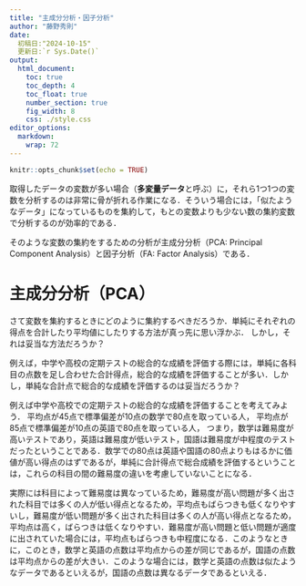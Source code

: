 ```yaml
---
title: "主成分分析・因子分析"
author: "藤野秀則"
date: 
  初稿日:"2024-10-15"
  更新日:`r Sys.Date()`
output:
  html_document: 
    toc: true
    toc_depth: 4
    toc_float: true
    number_section: true
    fig_width: 8
    css: ./style.css
editor_options:
  markdown:
    wrap: 72
---
```


```r
knitr::opts_chunk$set(echo = TRUE)
```

取得したデータの変数が多い場合（**多変量データ**と呼ぶ）に，それら1つ1つの変数を分析するのは非常に骨が折れる作業になる．そういう場合には，「似たようなデータ」になっているものを集約して，もとの変数よりも少ない数の集約変数で分析するのが効率的である．

そのような変数の集約をするための分析が主成分分析（PCA: Principal Component Analysis）と因子分析（FA: Factor Analysis）である．



# 主成分分析（PCA）

さて変数を集約するときにどのように集約するべきだろうか．単純にそれぞれの得点を合計したり平均値にしたりする方法が真っ先に思い浮かぶ．
しかし，それは妥当な方法だろうか？

例えば，中学や高校の定期テストの総合的な成績を評価する際には，単純に各科目の点数を足し合わせた合計得点，総合的な成績を評価することが多い．しかし，単純な合計点で総合的な成績を評価するのは妥当だろうか？

例えば中学や高校での定期テストの総合的な成績を評価することを考えてみよう．
平均点が45点で標準偏差が10点の数学で80点を取っている人，
平均点が85点で標準偏差が10点の英語で80点を取っている人，
つまり，数学は難易度が高いテストであり，英語は難易度が低いテスト，国語は難易度が中程度のテストだったということである．数学での80点は英語や国語の80点よりもはるかに価値が高い得点のはずであるが，単純に合計得点で総合成績を評価するということは，これらの科目の間の難易度の違いを考慮していないことになる．

実際には科目によって難易度は異なっているため，難易度が高い問題が多く出された科目では多くの人が低い得点となるため，平均点もばらつきも低くなりやすいし，難易度が低い問題が多く出された科目は多くの人が高い得点となるため，平均点は高く，ばらつきは低くなりやすい．難易度が高い問題と低い問題が適度に出されていた場合には，平均点もばらつきも中程度になる．このようなときに，このとき，数学と英語の点数は平均点からの差が同じであるが，国語の点数は平均点からの差が大きい．このような場合には，数学と英語の点数は似たようなデータであるといえるが，国語の点数は異なるデータであるといえる．

